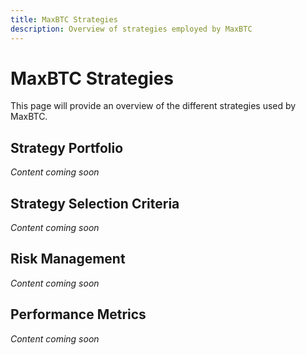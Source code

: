```yaml
---
title: MaxBTC Strategies
description: Overview of strategies employed by MaxBTC
---
```


# MaxBTC Strategies

This page will provide an overview of the different strategies used by MaxBTC.

## Strategy Portfolio

*Content coming soon*

## Strategy Selection Criteria

*Content coming soon*

## Risk Management

*Content coming soon*

## Performance Metrics

*Content coming soon* 